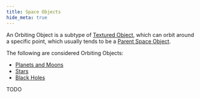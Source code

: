 ```yaml
---
title: Space Objects
hide_meta: true
---
```


An Orbiting Object is a subtype of [Textured Object](https://moddedmc.wiki/cs/project/stellarview/docs/resourcepacks/textured_objects),
which can orbit around a specific point, which usually tends to be a [Parent Space Object](https://moddedmc.wiki/cs/project/stellarview/docs/resourcepacks/space_objects).

The following are considered Orbiting Objects:
* [Planets and Moons](https://moddedmc.wiki/cs/project/stellarview/docs/resourcepacks/planets_and_moons)
* [Stars](https://moddedmc.wiki/cs/project/stellarview/docs/resourcepacks/stars)
* [Black Holes](https://moddedmc.wiki/cs/project/stellarview/docs/resourcepacks/black_holes)

TODO

